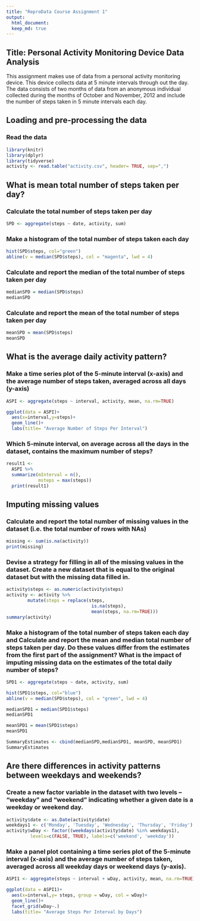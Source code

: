---
title: "ReproData Course Assignment 1"
output:
  html_document: 
  keep_md: true
---
##  **Title: Personal Activity Monitoring Device Data Analysis**

This assignment makes use of data from a personal activity monitoring device. This device collects data at 5 minute intervals through out the day. The data consists of two months of data from an anonymous individual collected during the months of October and November, 2012 and include the number of steps taken in 5 minute intervals each day.

## Loading and pre-processing the data

###  Read the data
```{r}
library(knitr)
library(dplyr)
library(tidyverse)
activity <- read.table("activity.csv", header= TRUE, sep=",")
```


##  What is mean total number of steps taken per day?

###  Calculate the total number of steps taken per day
```{r}
SPD <- aggregate(steps ~ date, activity, sum)
```
###  Make a histogram of the total number of steps taken each day
```{r}
hist(SPD$steps, col="green")
abline(v = median(SPD$steps), col = "magenta", lwd = 4)
```

###  Calculate and report the median of the total number of steps taken per day
```{r}
medianSPD = median(SPD$steps)
medianSPD
```

###  Calculate and report the mean of the total number of steps taken per day
```{r}
meanSPD = mean(SPD$steps)
meanSPD

```


## What is the average daily activity pattern?

###  Make a time series plot of the 5-minute interval (x-axis) and the average number of steps taken, averaged across all days (y-axis)

```{r}
ASPI <- aggregate(steps ~ interval, activity, mean, na.rm=TRUE)
```

```{r}
ggplot(data = ASPI)+
  aes(x=interval,y=steps)+
  geom_line()+
  labs(title= "Average Number of Steps Per Interval")
```

###  Which 5-minute interval, on average across all the days in the dataset, contains the maximum number of steps?
            
```{r}
result1 <-
  ASPI %>%
  summarize(mInterval = n(),
            msteps = max(steps))
  print(result1)
```

          
##  Imputing missing values

###  Calculate and report the total number of missing values in the dataset (i.e. the total number of rows with NAs)


```{r}
missing <- sum(is.na(activity))
print(missing)
```

###  Devise a strategy for filling in all of the missing values in the dataset. Create a new dataset that is equal to the original dataset but with the missing data filled in. 


```{r}
activity$steps <- as.numeric(activity$steps) 
activity <- activity %>%
        mutate(steps = replace(steps,
                                is.na(steps),
                                mean(steps, na.rm=TRUE)))       
summary(activity)
```

###   Make a histogram of the total number of steps taken each day and Calculate and report the mean and median total number of steps taken per day. Do these values differ from the estimates from the first part of the assignment? What is the impact of imputing missing data on the estimates of the total daily number of steps?


```{r}
SPD1 <- aggregate(steps ~ date, activity, sum)
```

```{r}
hist(SPD1$steps, col="blue")
abline(v = median(SPD$steps), col = "green", lwd = 4)
```

```{r}
medianSPD1 = median(SPD1$steps)
medianSPD1
```

```{r}
meanSPD1 = mean(SPD1$steps)
meanSPD1
```

```{r}
SummaryEstimates <- cbind(medianSPD,medianSPD1, meanSPD, meanSPD1)
SummaryEstimates
```


##  Are there differences in activity patterns between weekdays and weekends?

###  Create a new factor variable in the dataset with two levels – “weekday” and “weekend” indicating whether a given date is a weekday or weekend day.

```{r}
activity$date <- as.Date(activity$date)
weekdays1 <- c('Monday', 'Tuesday', 'Wednesday', 'Thursday', 'Friday')
activity$wDay <- factor((weekdays(activity$date) %in% weekdays1), 
         levels=c(FALSE, TRUE), labels=c('weekend', 'weekday')) 
```
   
###  Make a panel plot containing a time series plot of the 5-minute interval (x-axis) and the average number of steps taken, averaged across all weekday days or weekend days (y-axis).     

```{r}
ASPI1 <- aggregate(steps ~ interval + wDay, activity, mean, na.rm=TRUE)
```

```{r}
ggplot(data = ASPI1)+
  aes(x=interval,y= steps, group = wDay, col = wDay)+
  geom_line()+
  facet_grid(wDay~.)
  labs(title= "Average Steps Per Interval by Days") 
```

